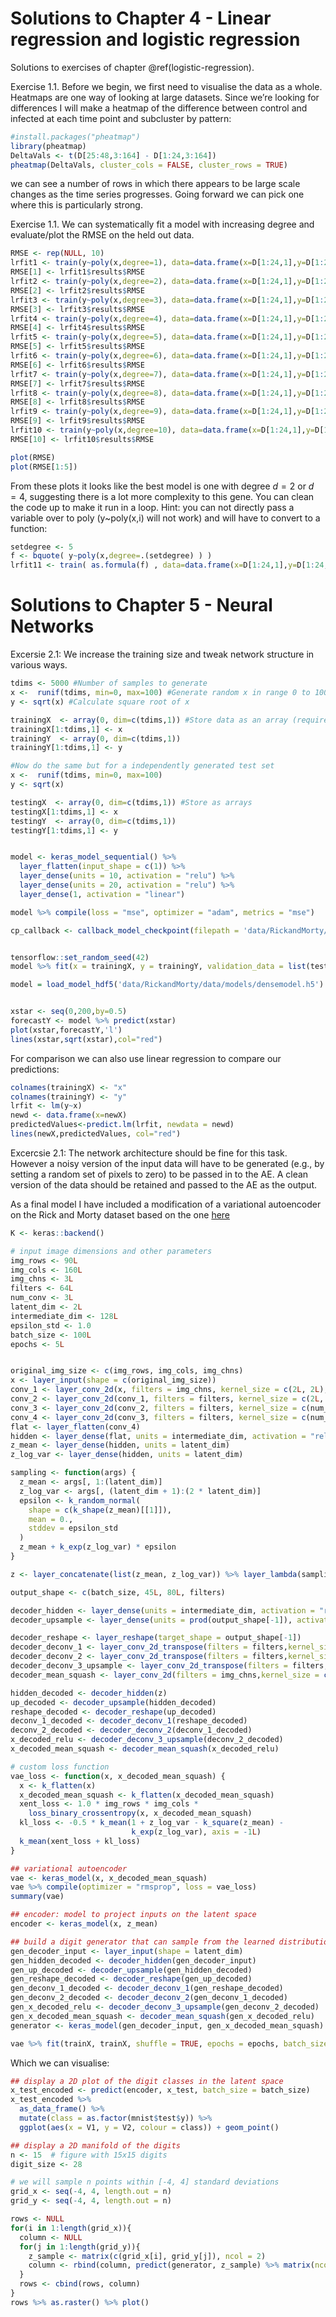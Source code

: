# Solutions to Chapter 4 - Linear regression and logistic regression {#solutions-logistic-regression}

Solutions to exercises of chapter \@ref(logistic-regression).

Exercise 1.1. Before we begin, we first need to visualise the data as a whole. Heatmaps are one way of looking at large datasets. Since we're looking for differences I will make a heatmap of the difference between control and infected at each time point and subcluster by pattern:

```r
#install.packages("pheatmap")
library(pheatmap)
DeltaVals <- t(D[25:48,3:164] - D[1:24,3:164])
pheatmap(DeltaVals, cluster_cols = FALSE, cluster_rows = TRUE)
```

we can see a number of rows in which there appears to be large scale changes as the time series progresses. Going forward we can pick one where this is particularly strong.

Exercise 1.1. We can systematically fit a model with increasing degree and evaluate/plot the RMSE on the held out data.

```r
RMSE <- rep(NULL, 10)
lrfit1 <- train(y~poly(x,degree=1), data=data.frame(x=D[1:24,1],y=D[1:24,geneindex]), method = "lm")
RMSE[1] <- lrfit1$results$RMSE
lrfit2 <- train(y~poly(x,degree=2), data=data.frame(x=D[1:24,1],y=D[1:24,geneindex]), method = "lm")
RMSE[2] <- lrfit2$results$RMSE
lrfit3 <- train(y~poly(x,degree=3), data=data.frame(x=D[1:24,1],y=D[1:24,geneindex]), method = "lm")
RMSE[3] <- lrfit3$results$RMSE
lrfit4 <- train(y~poly(x,degree=4), data=data.frame(x=D[1:24,1],y=D[1:24,geneindex]), method = "lm")
RMSE[4] <- lrfit4$results$RMSE
lrfit5 <- train(y~poly(x,degree=5), data=data.frame(x=D[1:24,1],y=D[1:24,geneindex]), method = "lm")
RMSE[5] <- lrfit5$results$RMSE
lrfit6 <- train(y~poly(x,degree=6), data=data.frame(x=D[1:24,1],y=D[1:24,geneindex]), method = "lm")
RMSE[6] <- lrfit6$results$RMSE
lrfit7 <- train(y~poly(x,degree=7), data=data.frame(x=D[1:24,1],y=D[1:24,geneindex]), method = "lm")
RMSE[7] <- lrfit7$results$RMSE
lrfit8 <- train(y~poly(x,degree=8), data=data.frame(x=D[1:24,1],y=D[1:24,geneindex]), method = "lm")
RMSE[8] <- lrfit8$results$RMSE
lrfit9 <- train(y~poly(x,degree=9), data=data.frame(x=D[1:24,1],y=D[1:24,geneindex]), method = "lm")
RMSE[9] <- lrfit9$results$RMSE
lrfit10 <- train(y~poly(x,degree=10), data=data.frame(x=D[1:24,1],y=D[1:24,geneindex]), method = "lm")
RMSE[10] <- lrfit10$results$RMSE

plot(RMSE)
plot(RMSE[1:5])
```
From these plots it looks like the best model is one with degree $d=2$ or $d=4$, suggesting there is a lot more complexity to this gene. You can clean the code up to make it run in a loop. Hint: you can not directly pass a variable over to poly (y~poly(x,i) will not work) and will have to convert to a function:
```r
setdegree <- 5
f <- bquote( y~poly(x,degree=.(setdegree) ) )
lrfit11 <- train( as.formula(f) , data=data.frame(x=D[1:24,1],y=D[1:24,geneindex]), method = "lm")
```

# Solutions to Chapter 5 - Neural Networks

Excersie 2.1: We increase the training size and tweak network structure in various ways.

```r
tdims <- 5000 #Number of samples to generate
x <-  runif(tdims, min=0, max=100) #Generate random x in range 0 to 100
y <- sqrt(x) #Calculate square root of x

trainingX  <- array(0, dim=c(tdims,1)) #Store data as an array (required by Keras)
trainingX[1:tdims,1] <- x
trainingY  <- array(0, dim=c(tdims,1))
trainingY[1:tdims,1] <- y

#Now do the same but for a independently generated test set
x <-  runif(tdims, min=0, max=100)
y <- sqrt(x)

testingX  <- array(0, dim=c(tdims,1)) #Store as arrays
testingX[1:tdims,1] <- x
testingY  <- array(0, dim=c(tdims,1))
testingY[1:tdims,1] <- y


model <- keras_model_sequential() %>% 
  layer_flatten(input_shape = c(1)) %>% 
  layer_dense(units = 10, activation = "relu") %>% 
  layer_dense(units = 20, activation = "relu") %>% 
  layer_dense(1, activation = "linear")

model %>% compile(loss = "mse", optimizer = "adam", metrics = "mse")

cp_callback <- callback_model_checkpoint(filepath = 'data/RickandMorty/data/models/densemodel.h5', save_weights_only = FALSE, mode = "auto",  monitor = "val_mse", verbose = 0)


tensorflow::set_random_seed(42)
model %>% fit(x = trainingX, y = trainingY, validation_data = list(testingX, testingY), epochs = 100, verbose = 2,  callbacks = list(cp_callback))

model = load_model_hdf5('data/RickandMorty/data/models/densemodel.h5')


xstar <- seq(0,200,by=0.5)
forecastY <- model %>% predict(xstar)
plot(xstar,forecastY,'l')
lines(xstar,sqrt(xstar),col="red")

```

For comparison we can also use linear regression to compare our predictions:

```r
colnames(trainingX) <- "x"
colnames(trainingY) <- "y"
lrfit <- lm(y~x)
newd <- data.frame(x=newX)
predictedValues<-predict.lm(lrfit, newdata = newd)
lines(newX,predictedValues, col="red")
```

Excercsie 2.1: The network architecture should be fine for this task. However a noisy version of the input data will have to be generated (e.g., by setting a random set of pixels to zero) to be passed in to the AE. A clean version of the data should be retained and passed to the AE as the output. 


As a final model I have included a modification of a variational autoencoder on the Rick and Morty dataset based on the one [here](https://tensorflow.rstudio.com/guide/keras/examples/variational_autoencoder_deconv/)

```r
K <- keras::backend()

# input image dimensions and other parameters
img_rows <- 90L
img_cols <- 160L
img_chns <- 3L
filters <- 64L
num_conv <- 3L
latent_dim <- 2L
intermediate_dim <- 128L
epsilon_std <- 1.0
batch_size <- 100L
epochs <- 5L


original_img_size <- c(img_rows, img_cols, img_chns)
x <- layer_input(shape = c(original_img_size))
conv_1 <- layer_conv_2d(x, filters = img_chns, kernel_size = c(2L, 2L), strides = c(1L, 1L), padding = "same", activation = "relu")
conv_2 <- layer_conv_2d(conv_1, filters = filters, kernel_size = c(2L, 2L), strides = c(2L, 2L), padding = "same", activation = "relu")
conv_3 <- layer_conv_2d(conv_2, filters = filters, kernel_size = c(num_conv, num_conv), strides = c(1L, 1L), padding = "same", activation = "relu")
conv_4 <- layer_conv_2d(conv_3, filters = filters, kernel_size = c(num_conv, num_conv), strides = c(1L, 1L), padding = "same", activation = "relu")
flat <- layer_flatten(conv_4)
hidden <- layer_dense(flat, units = intermediate_dim, activation = "relu")
z_mean <- layer_dense(hidden, units = latent_dim)
z_log_var <- layer_dense(hidden, units = latent_dim)

sampling <- function(args) {
  z_mean <- args[, 1:(latent_dim)]
  z_log_var <- args[, (latent_dim + 1):(2 * latent_dim)]
  epsilon <- k_random_normal(
    shape = c(k_shape(z_mean)[[1]]),
    mean = 0.,
    stddev = epsilon_std
  )
  z_mean + k_exp(z_log_var) * epsilon
}

z <- layer_concatenate(list(z_mean, z_log_var)) %>% layer_lambda(sampling)

output_shape <- c(batch_size, 45L, 80L, filters)

decoder_hidden <- layer_dense(units = intermediate_dim, activation = "relu")
decoder_upsample <- layer_dense(units = prod(output_shape[-1]), activation = "relu")

decoder_reshape <- layer_reshape(target_shape = output_shape[-1])
decoder_deconv_1 <- layer_conv_2d_transpose(filters = filters,kernel_size = c(num_conv, num_conv),strides = c(1L, 1L),padding = "same",activation = "relu")
decoder_deconv_2 <- layer_conv_2d_transpose(filters = filters,kernel_size = c(num_conv, num_conv),strides = c(1L, 1L),padding = "same",activation = "relu")
decoder_deconv_3_upsample <- layer_conv_2d_transpose(filters = filters,kernel_size = c(3L, 3L),strides = c(2L, 2L),padding = "valid",activation = "relu")
decoder_mean_squash <- layer_conv_2d(filters = img_chns,kernel_size = c(2L, 2L),strides = c(1L, 1L),padding = "valid",activation = "sigmoid")

hidden_decoded <- decoder_hidden(z)
up_decoded <- decoder_upsample(hidden_decoded)
reshape_decoded <- decoder_reshape(up_decoded)
deconv_1_decoded <- decoder_deconv_1(reshape_decoded)
deconv_2_decoded <- decoder_deconv_2(deconv_1_decoded)
x_decoded_relu <- decoder_deconv_3_upsample(deconv_2_decoded)
x_decoded_mean_squash <- decoder_mean_squash(x_decoded_relu)

# custom loss function
vae_loss <- function(x, x_decoded_mean_squash) {
  x <- k_flatten(x)
  x_decoded_mean_squash <- k_flatten(x_decoded_mean_squash)
  xent_loss <- 1.0 * img_rows * img_cols *
    loss_binary_crossentropy(x, x_decoded_mean_squash)
  kl_loss <- -0.5 * k_mean(1 + z_log_var - k_square(z_mean) -
                           k_exp(z_log_var), axis = -1L)
  k_mean(xent_loss + kl_loss)
}

## variational autoencoder
vae <- keras_model(x, x_decoded_mean_squash)
vae %>% compile(optimizer = "rmsprop", loss = vae_loss)
summary(vae)

## encoder: model to project inputs on the latent space
encoder <- keras_model(x, z_mean)

## build a digit generator that can sample from the learned distribution
gen_decoder_input <- layer_input(shape = latent_dim)
gen_hidden_decoded <- decoder_hidden(gen_decoder_input)
gen_up_decoded <- decoder_upsample(gen_hidden_decoded)
gen_reshape_decoded <- decoder_reshape(gen_up_decoded)
gen_deconv_1_decoded <- decoder_deconv_1(gen_reshape_decoded)
gen_deconv_2_decoded <- decoder_deconv_2(gen_deconv_1_decoded)
gen_x_decoded_relu <- decoder_deconv_3_upsample(gen_deconv_2_decoded)
gen_x_decoded_mean_squash <- decoder_mean_squash(gen_x_decoded_relu)
generator <- keras_model(gen_decoder_input, gen_x_decoded_mean_squash)

vae %>% fit(trainX, trainX, shuffle = TRUE, epochs = epochs, batch_size = batch_size, validation_data = list(valX, valX))
```

Which we can visualise:

```r
## display a 2D plot of the digit classes in the latent space
x_test_encoded <- predict(encoder, x_test, batch_size = batch_size)
x_test_encoded %>%
  as_data_frame() %>%
  mutate(class = as.factor(mnist$test$y)) %>%
  ggplot(aes(x = V1, y = V2, colour = class)) + geom_point()

## display a 2D manifold of the digits
n <- 15  # figure with 15x15 digits
digit_size <- 28

# we will sample n points within [-4, 4] standard deviations
grid_x <- seq(-4, 4, length.out = n)
grid_y <- seq(-4, 4, length.out = n)

rows <- NULL
for(i in 1:length(grid_x)){
  column <- NULL
  for(j in 1:length(grid_y)){
    z_sample <- matrix(c(grid_x[i], grid_y[j]), ncol = 2)
    column <- rbind(column, predict(generator, z_sample) %>% matrix(ncol = digit_size))
  }
  rows <- cbind(rows, column)
}
rows %>% as.raster() %>% plot()
```